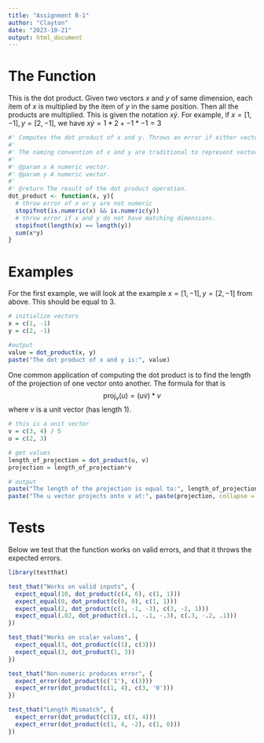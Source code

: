 ```yaml
---
title: "Assignment B-1"
author: "Clayton"
date: "2023-10-21"
output: html_document
---
```


# The Function

This is the dot product. Given two vectors $x$ and $y$ of same dimension, each item of $x$ is multiplied by the item of $y$ in the same position. Then all the products are multiplied. This is given the notation $x \dot y$. For example, if $x=[1, -1], y=[2, -1]$, we have $x \dot y = 1*2 + -1*-1=3$

```r
#' Computes the dot product of x and y. Throws an error if either vector are non-numeric, or if their lengths mismatch.
#' 
#' The naming convention of x and y are traditional to represent vectors
#' 
#' @param x A numeric vector. 
#' @param y A numeric vector.
#'
#' @return The result of the dot product operation.
dot_product <- function(x, y){
  # throw error of x or y are not numeric
  stopifnot(is.numeric(x) && is.numeric(y))
  # throw error if x and y do not have matching dimensions.
  stopifnot(length(x) == length(y))
  sum(x*y)
}
```

# Examples

For the first example, we will look at the example $x=[1, -1], y=[2, -1]$ from above. This should be equal to $3$.

```r
# initialize vectors
x = c(1, -1)
y = c(2, -1)

#output
value = dot_product(x, y)
paste("The dot product of x and y is:", value)
```

One common application of computing the dot product is to find the length of the projection of one vector onto another. The formula for that is $$\text{proj}_v(u) = (u\dot v)*v$$ where $v$ is a unit vector (has length $1$).

```r
# this is a unit vector
v = c(3, 4) / 5
u = c(2, 3)

# get values
length_of_projection = dot_product(u, v)
projection = length_of_projection*v

# output
paste("The length of the projection is equal to:", length_of_projection)
paste("The u vector projects onto v at:", paste(projection, collapse = ', '))
```

# Tests

Below we test that the function works on valid errors, and that it throws the expected errors.

```r
library(testthat)
```

```r
test_that("Works on valid inputs", {
  expect_equal(10, dot_product(c(4, 6), c(1, 1)))
  expect_equal(0, dot_product(c(0, 0), c(1, 1)))
  expect_equal(2, dot_product(c(1, -1, -3), c(3, -2, 1)))
  expect_equal(.02, dot_product(c(.1, -.1, -.3), c(.3, -.2, .1)))
})
```

```r
test_that("Works on scalar values", {
  expect_equal(3, dot_product(c(1), c(3)))
  expect_equal(3, dot_product(1, 3))
})
```

```r
test_that("Non-numeric produces error", {
  expect_error(dot_product(c('1'), c(3)))
  expect_error(dot_product(c(1, 4), c(3, '0')))
})
```

```r
test_that("Length Mismatch", {
  expect_error(dot_product(c(1), c(3, 4)))
  expect_error(dot_product(c(1, 4, -2), c(1, 0)))
})
```